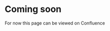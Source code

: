

# Coming soon

For now this page can be viewed on <Link href="https://nidigitalsolutions.jira.com/wiki/spaces/NPP/pages/2354349041/H1-6+Component+-+Web+Documentation">Confluence</Link>
